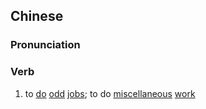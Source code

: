 ==Chinese==
{{zh-forms|s=打杂}}

===Pronunciation===
{{zh-pron
|m=dǎzá,er=y
|c=daa2 zaap6-2,daa2 zaap6
|cat=v
}}

===Verb===
{{zh-verb}}

# to [[do]] [[odd]] [[job]]s; to do [[miscellaneous]] [[work]]